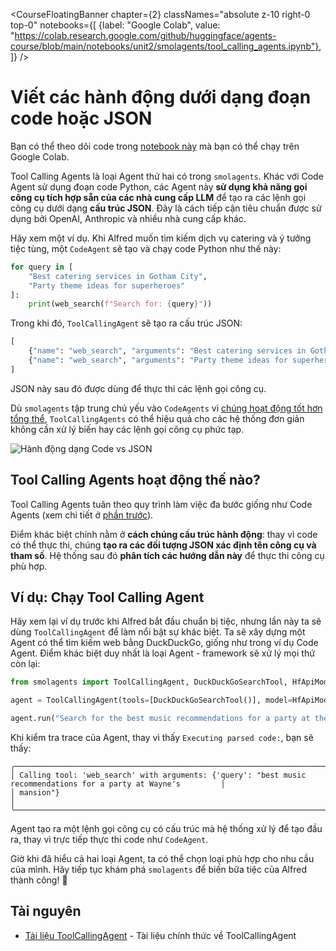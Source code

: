<CourseFloatingBanner chapter={2}
  classNames="absolute z-10 right-0 top-0"
  notebooks={[
    {label: "Google Colab", value: "https://colab.research.google.com/github/huggingface/agents-course/blob/main/notebooks/unit2/smolagents/tool_calling_agents.ipynb"},
]} />

# Viết các hành động dưới dạng đoạn code hoặc JSON

<Tip>
Bạn có thể theo dõi code trong <a href="https://huggingface.co/agents-course/notebooks/blob/main/unit2/smolagents/tool_calling_agents.ipynb" target="_blank">notebook này</a> mà bạn có thể chạy trên Google Colab.
</Tip>

Tool Calling Agents là loại Agent thứ hai có trong `smolagents`. Khác với Code Agent sử dụng đoạn code Python, các Agent này **sử dụng khả năng gọi công cụ tích hợp sẵn của các nhà cung cấp LLM** để tạo ra các lệnh gọi công cụ dưới dạng **cấu trúc JSON**. Đây là cách tiếp cận tiêu chuẩn được sử dụng bởi OpenAI, Anthropic và nhiều nhà cung cấp khác.

Hãy xem một ví dụ. Khi Alfred muốn tìm kiếm dịch vụ catering và ý tưởng tiệc tùng, một `CodeAgent` sẽ tạo và chạy code Python như thế này:

```python
for query in [
    "Best catering services in Gotham City", 
    "Party theme ideas for superheroes"
]:
    print(web_search(f"Search for: {query}"))
```

Trong khi đó, `ToolCallingAgent` sẽ tạo ra cấu trúc JSON:

```python
[
    {"name": "web_search", "arguments": "Best catering services in Gotham City"},
    {"name": "web_search", "arguments": "Party theme ideas for superheroes"}
]
```

JSON này sau đó được dùng để thực thi các lệnh gọi công cụ.

Dù `smolagents` tập trung chủ yếu vào `CodeAgents` vì [chúng hoạt động tốt hơn tổng thể](https://arxiv.org/abs/2402.01030), `ToolCallingAgents` có thể hiệu quả cho các hệ thống đơn giản không cần xử lý biến hay các lệnh gọi công cụ phức tạp.

![Hành động dạng Code vs JSON](https://huggingface.co/datasets/huggingface/documentation-images/resolve/main/transformers/code_vs_json_actions.png)  

## Tool Calling Agents hoạt động thế nào?  

Tool Calling Agents tuân theo quy trình làm việc đa bước giống như Code Agents (xem chi tiết ở [phần trước](./code_agents)). 

Điểm khác biệt chính nằm ở **cách chúng cấu trúc hành động**: thay vì code có thể thực thi, chúng **tạo ra các đối tượng JSON xác định tên công cụ và tham số**. Hệ thống sau đó **phân tích các hướng dẫn này** để thực thi công cụ phù hợp.

## Ví dụ: Chạy Tool Calling Agent  

Hãy xem lại ví dụ trước khi Alfred bắt đầu chuẩn bị tiệc, nhưng lần này ta sẽ dùng `ToolCallingAgent` để làm nổi bật sự khác biệt. Ta sẽ xây dựng một Agent có thể tìm kiếm web bằng DuckDuckGo, giống như trong ví dụ Code Agent. Điểm khác biệt duy nhất là loại Agent - framework sẽ xử lý mọi thứ còn lại:

```python
from smolagents import ToolCallingAgent, DuckDuckGoSearchTool, HfApiModel

agent = ToolCallingAgent(tools=[DuckDuckGoSearchTool()], model=HfApiModel())

agent.run("Search for the best music recommendations for a party at the Wayne's mansion.")
```

Khi kiểm tra trace của Agent, thay vì thấy `Executing parsed code:`, bạn sẽ thấy:

```text
╭─────────────────────────────────────────────────────────────────────────────────────────────────────────────────╮
│ Calling tool: 'web_search' with arguments: {'query': "best music recommendations for a party at Wayne's         │
│ mansion"}                                                                                                       │
╰─────────────────────────────────────────────────────────────────────────────────────────────────────────────────╯
```  

Agent tạo ra một lệnh gọi công cụ có cấu trúc mà hệ thống xử lý để tạo đầu ra, thay vì trực tiếp thực thi code như `CodeAgent`.

Giờ khi đã hiểu cả hai loại Agent, ta có thể chọn loại phù hợp cho nhu cầu của mình. Hãy tiếp tục khám phá `smolagents` để biến bữa tiệc của Alfred thành công! 🎉

## Tài nguyên

- [Tài liệu ToolCallingAgent](https://huggingface.co/docs/smolagents/v1.8.1/en/reference/agents#smolagents.ToolCallingAgent) - Tài liệu chính thức về ToolCallingAgent